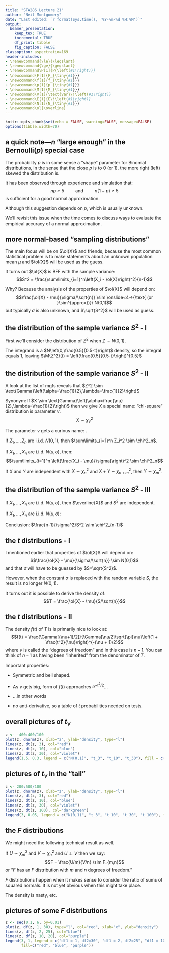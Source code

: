 ```yaml
---
title: "STA286 Lecture 21"
author: "Neil Montgomery"
date: "Last edited: `r format(Sys.time(), '%Y-%m-%d %H:%M')`"
output: 
  beamer_presentation:
    keep_tex: TRUE
    incremental: TRUE
    df_print: tibble
    fig_caption: FALSE
classoption: aspectratio=169
header-includes:
- \renewcommand{\le}{\leqslant}
- \renewcommand{\ge}{\geqslant}
- \renewcommand\P[1]{P{\left(#1\right)}}
- \newcommand\F[1]{F_{\tiny{#1}}}
- \newcommand\f[1]{f_{\tiny{#1}}}
- \newcommand\p[1]{p_{\tiny{#1}}}
- \newcommand\M[1]{M_{\tiny{#1}}}
- \newcommand\V[1]{\text{Var}\!\left(#1\right)}
- \newcommand\E[1]{E\!\left(#1\right)}
- \newcommand\N[1]{N_{\tiny{#1}}}
- \newcommand\ol{\overline}
---
```


```r
knitr::opts_chunk$set(echo = FALSE, warning=FALSE, message=FALSE)
options(tibble.width=70)
```

## a quick note---$n$ "large enough" in the Bernoulli($p$) special case

The probability $p$ is in some sense a "shape" parameter for Binomial distributions, in the sense that the close $p$ is to 0 (or 1), the more right (left) skewed the distribution is.

\pause It has been observed through experience and simulation that:
$$np \ge 5 \qquad \text{ and } \qquad n(1-p)\ge 5$$
is sufficient for a good normal approximation. 

\pause Although this suggestion depends on $p$, which is usually unknown. 

\pause We'll revisit this issue when the time comes to discuss ways to evaluate the empirical accuracy of a normal approximation. 

## more normal-based "sampling distributions"

The main focus will be on $\ol{X}$ and friends, because the most common statistical problem is to make statements about an unknown population mean $\mu$ and $\ol{X}$ will be used as the guess.

\pause It turns out $\ol{X}$ is BFF with the sample variance:
$$S^2 = \frac{\sum\limits_{i=1}^n\left(X_i - \ol{X}\right)^2}{n-1}$$

\pause Why? Because the analysis of the properties of $\ol{X}$ will depend on:
$$\frac{\ol{X} - \mu}{\sigma/\sqrt{n}} \sim \onslide<4->{\text{ (or }\sim^{approx})}\ N(0,1)$$
\pause \pause but typically $\sigma$ is also unknown, and $\sqrt{S^2}$ will be used as \textit{its} guess.

## the distribution of the sample variance $S^2$ - I

First we'll consider the distribution of $Z^2$ when $Z \sim N(0,1)$.

\begin{align*}
\M{Z^2}(t) = \E{e^{tZ^2}} &= \int\limits_{-\infty}^{\infty}e^{tz^2}\frac{1}{\sqrt{2\pi}}e^{-z^2/2}\,dz \\
\onslide<2->{&= \int\limits_{-\infty}^{\infty}\frac{1}{\sqrt{2\pi}}e^{-\frac{1}{2}z^2(1-2t)}\,dz\\}
\onslide<3->{&= \onslide<5->{\left(\frac{0.5}{0.5-t}\right)^{0.5}}\int\limits_{-\infty}^{\infty}\frac{1}{\onslide<4->{\left(\frac{0.5}{0.5-t}\right)^{0.5}}\sqrt{2\pi}}e^{ 
  -\frac{1}{2}\left(\frac{z-0}{\left(\frac{0.5}{0.5-t}\right)^{0.5}}\right)^2}\,dz}
\end{align*}

\pause\pause\pause\pause\pause The integrand is a $N\left(0,\frac{0.5}{0.5-t}\right)$ density, so the integral equals 1, leaving $\M{Z^2}(t) = \left(\frac{0.5}{0.5-t}\right)^{0.5}$

## the distribution of the sample variance $S^2$ - II

A look at the list of mgfs reveals that $Z^2 \sim \text{Gamma}\left(\alpha=\frac{1}{2},\lambda=\frac{1}{2}\right)$

\pause Synonym: If $X \sim \text{Gamma}\left(\alpha=\frac{\nu}{2},\lambda=\frac{1}{2}\right)$ then we give $X$ a special name: "chi-square" distribution is parameter $\nu$.
$$X \sim \chi^2_\nu$$

\pause The parameter $\nu$ gets a curious name: \textit{degrees of freedom}. 

\pause \textbf{Theorem:} If $Z_1,\ldots,Z_n$ are i.i.d. $N(0,1)$, then $\sum\limits_{i=1}^n Z_i^2 \sim \chi^2_n$.

\pause \textbf{Therefore:} If $X_1,\ldots,X_n$ are i.i.d. $N(\mu, \sigma)$, then:
$$\sum\limits_{i=1}^n \left(\frac{X_i - \mu}{\sigma}\right)^2 \sim \chi^2_n$$

\pause \textbf{Theorem:} If $X$ and $Y$ are independent with $X \sim \chi^2_n$ and $X + Y \sim \chi^2_{n+m}$, then $Y \sim \chi^2_m$.

## the distribution of the sample variance $S^2$ - III

\textbf{Magical truth:} If $X_1,\ldots,X_n$ are i.i.d. $N(\mu, \sigma)$, then $\overline{X}$ and $S^2$ are independent.

\pause \textbf{Finally:} If $X_1,\ldots,X_n$ are i.i.d. $N(\mu, \sigma)$:

\begin{align*}
\sum\limits_{i=1}^n \left(\frac{X_i - \mu}{\sigma}\right)^2 
\onslide<3->{&=\frac{1}{\sigma^2}\sum\limits_{i=1}^n \left(X_i - \ol{X}+\ol{X} - \mu\right)^2\\}
\onslide<4->{&= \frac{1}{\sigma^2}\sum\limits_{i=1}^n \left(X_i - \ol{X}\right)^2+\frac{1}{\sigma^2}\sum\limits_{i=1}^n \left(\ol{X} - \mu\right)^2 + 0\\}
\onslide<5->{&= \frac{n-1}{\sigma^2}S^2 + \left(\frac{\ol{X} - \mu}{\sigma/\sqrt{n}}\right)^2}
\end{align*}

\pause\pause\pause\pause Conclusion: $\frac{n-1}{\sigma^2}S^2 \sim \chi^2_{n-1}$

## the $t$ distributions - I

I mentioned earlier that properties of $\ol{X}$ will depend on:
$$\frac{\ol{X} - \mu}{\sigma/\sqrt{n}} \sim N(0,1)$$
and that $\sigma$ will have to be guessed by $S=\sqrt{S^2}$.

\pause However, when the constant $\sigma$ is replaced with the random variable $S$, the result is no longer $N(0,1)$. 

\pause It turns out it is possible to derive the density of:
$$T = \frac{\ol{X} - \mu}{S/\sqrt{n}}$$

## the $t$ distributions - II

The density $f(t)$ of $T$ is is primarily nice to look at:
$$f(t) = \frac{\Gamma[(\nu+1)/2]}{\Gamma[\nu/2]\sqrt{\pi}\nu}\left(1 + \frac{t^2}{\nu}\right)^{-(\nu + 1)/2}$$
where $\nu$ is called the "degrees of freedom" and in this case is $n-1$. You can think of $n-1$ as having been "inherited" from the denominator of $T$.

\pause Important properties:

* Symmetric and bell shaped.

* As $\nu$ gets big, form of $f(t)$ approaches $e^{-t^2/2}$...

* ...in other words \textit{as the sample size gets large, $T$ starts to look like $Z \sim N(0,1)$}

* no anti-derivative, so a table of $t$ probabilities needed on tests.

## overall pictures of $t_\nu$

```r
z <- -400:400/100
plot(z, dnorm(z), xlab="z", ylab="density", type="l")
lines(z, dt(z, 3), col="red")
lines(z, dt(z, 10), col="blue")
lines(z, dt(z, 30), col="violet")
legend(1.5, 0.3, legend = c("N(0,1)", "t_3", "t_10", "t_30"), fill = c("black", "red", "blue", "violet"))
```

## pictures of $t_\nu$ in the "tail"

```r
z <- 200:500/100
plot(z, dnorm(z), xlab="z", ylab="density", type="l")
lines(z, dt(z, 3), col="red")
lines(z, dt(z, 10), col="blue")
lines(z, dt(z, 30), col="violet")
lines(z, dt(z, 100), col="darkgreen")
legend(3, 0.05, legend = c("N(0,1)", "t_3", "t_10", "t_30", "t_100"), fill = c("black", "red", "blue", "violet", "darkgreen"))
```

## the $F$ distributions

We might need the following technical result as well.

\pause If $U\sim \chi^2_m$ and $V \sim \chi^2_n$ and $U \perp V$ then we say:
$$F = \frac{U/m}{V/n} \sim F_{m,n}$$
or "$F$ has an $F$ distribution with $m$ and $n$ degrees of freedom."

\pause $F$ distributions happen when it makes sense to consider the ratio of sums of squared normals. It is not yet obvious when this might take place. 

\pause The density is nasty, etc.

## pictures of some $F$ distributions

```r
z <- seq(0.1, 6, by=0.01)
plot(z, df(z, 1, 30), type="l", col="red", xlab="x", ylab="density")
lines(z, df(z, 2, 25), col="blue")
lines(z, df(z, 10, 20), col="purple")
legend(3, 1, legend = c("df1 = 1, df2=30", "df1 = 2, df2=25", "df1 = 10, df2=20"),
       fill=c("red", "blue", "purple"))
```

